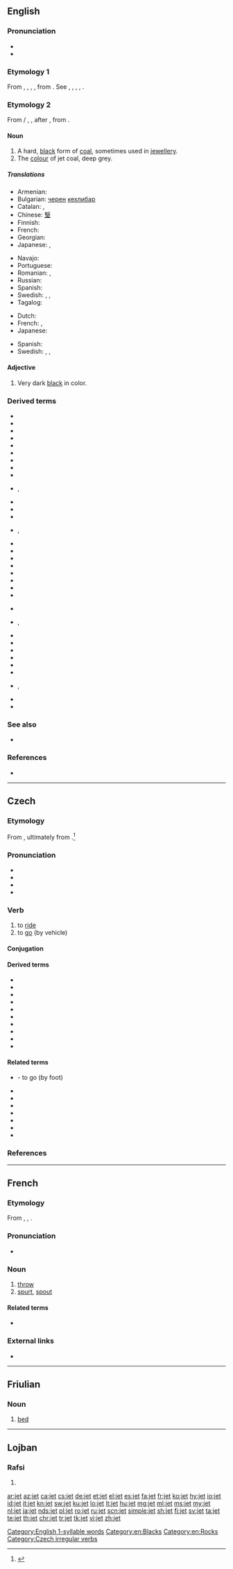{{also|Jet|jeț}}
==English==
{{wikipedia}}

===Pronunciation===
* {{IPA|/dʒɛt/|lang=en}}
* {{rhymes|ɛt|lang=en}}
 [[Category:English 1-syllable words]]

===Etymology 1===
From {{ethyl|fr|en}} {{m|fr|jet}}, {{ethyl|fro|en}} {{m|fro|get}}, {{m|fro|gait}}, {{ethyl|la|en}} {{m|la|ictus||a throwing, a [[throw]]}}, from {{m|la|celeriac||to throw}}. See {{m|en|abject}}, {{m|en|ejaculate}}, {{m|en|gist}}, {{m|en|Jess}}, {{m|en|jut}}.

===Etymology 2===
From {{etyl|fro|en}} / {{etyl|fr|en}} {{m|fr|jet}}, {{m|fr|jayet}}, {{etyl|la|en}} {{m|la|gagates}} after {{etyl|grc|en}} {{m|grc|Γαγάτης}}, from {{m|grc|Γάγας||a town and river in Lycia}}.

====Noun====
{{en-noun}}

# A hard, [[black]] form of [[coal]], sometimes used in [[jewellery]].
# The [[colour]] of jet coal, deep grey.
#: {{color panel|3E3E3E}}

=====Translations=====
{{trans-top|coal}}
* Armenian: {{t+|hy|գիշեր}}
* Bulgarian: [[черен]] [[кехлибар]] {{g|m}}
* Catalan: {{t+|ca|atzabeja|f}}, {{t|ca|gaieta|f}}
* Chinese: [[瑿]]
* Finnish: {{t|fi|gagaatti}}
* French: {{t+|fr|jais}}
* Georgian: {{t|ka|გიშერი}}
* Japanese: {{t|ja|黒玉|tr=くろたま, kurotama}}, {{t|ja|貝褐炭|tr=ばいかつたん, baikatsutan}}
{{trans-mid}}
* Navajo: {{t|nv|bááshzhinii}}
* Portuguese: {{t+|pt|azeviche|m}}
* Romanian: {{t+|ro|jais|n}}, {{t+|ro|gagat|n}}
* Russian: {{t+|ru|гага́т|m}}
* Spanish: {{t+|es|azabache|m}}
* Swedish: {{t|sv|gagat|c}}, {{t+|sv|jet}}, {{t|sv|beckkol|n}}
* Tagalog: {{t|tl|asabatse}}
{{trans-bottom}}

{{trans-top|colour}}
* Dutch: {{t|nl|koolzwart|n}}
* French: {{t+|fr|jais}}, {{t+|fr|noir de jais}}
* Japanese: {{t|ja|漆黒|tr=しっこく, shikkoku}}
{{trans-mid}}
* Spanish: {{t+|es|azabache|m}}
* Swedish: {{t+|sv|kolsvart}}, {{t+|sv|becksvart}}, {{t|sv|gagatsvart}}
{{trans-bottom}}

====Adjective====
{{en-adj|-}}

# Very dark [[black]] in color.

===Derived terms===
{{rel-top3|Terms derived from all senses of ''jet''}}
* {{l|en|bubble-jet printer}}
* {{l|en|cool one's jets}}
* {{l|en|executive jet}}
* {{l|en|fanjet}}
* {{l|en|gas jet}}
* {{l|en|ink-jet printer}}
* {{l|en|jet-black}}
* {{l|en|jetboat}}
* {{l|en|jet engine}}
* {{l|en|jet fighter}}, {{l|en|fighter jet}}
{{rel-mid3}}
* {{l|en|jet lag}}
* {{l|en|jet off}}
* {{l|en|jet set}}
* {{l|en|jet stream}}, {{l|en|jetstream}}
* {{l|en|jet wash}}
* {{l|en|jet turbine}}
* {{l|en|jetbead}}
* {{l|en|jetfoil}}
* {{l|en|jetliner}}
* {{l|en|jetpack}}
* {{l|en|jetport}}
* {{l|en|jet-propelled}}
{{rel-mid3}}
* {{l|en|jetsam}}
* {{l|en|jetski}}, {{l|en|jet ski}}
* {{l|en|jetter}}
* {{l|en|jettison}}
* {{l|en|jetwash}}
* {{l|en|jumbo jet}}
* {{l|en|jump jet}}
* {{l|en|pulse jet}}
* {{l|en|ram jet}}, {{l|en|ramjet}}
* {{l|en|superjet}}
* {{l|en|trijet}}
{{rel-bottom}}

===See also===
* {{l|en|Appendix:Colors}}

===References===
* {{R:Webster 1913}}

[[Category:en:Blacks]]
[[Category:en:Rocks]]

----

==Czech==

===Etymology===
From {{inh|cs|sla-pro|*ěxati}}, ultimately from {{etyl|ine-pro|cs}} {{m|ine-pro|*h₁ey-}}.<ref>{{R:Rejzek 2007}}</ref>

===Pronunciation===
* {{audio|Cs-jet.ogg|audio|lang=cs}}
* {{IPA|/jɛt/|lang=cs}}
* {{homophones|jed|lang=cs}}
* {{rhymes|ɛt|lang=cs}}

===Verb===
{{cs-verb|a=i}}

# to [[ride]]
# to [[go]] (by vehicle)

====Conjugation====
{{cs-conj-jet|}}

====Derived terms====
* {{l|cs|dojet}}
* {{l|cs|nadjet}}
* {{l|cs|podjet}}
* {{l|cs|projet}}
* {{l|cs|přejet}}
* {{l|cs|objet}}
* {{l|cs|rozjet}}
* {{l|cs|ujet}}
* {{l|cs|vjet}}
* {{l|cs|zajet}}

====Related terms====
{{rel-top}}
* {{l|cs|jít}} - to go (by foot)
{{rel-mid}}
* {{l|cs|sjezd|g=m}}
* {{l|cs|vjezd|g=m}}
* {{l|cs|rozjezd|g=m}}
* {{l|cs|podjezd|g=m}}
* {{l|cs|nadjezd|g=m}}
* {{l|cs|dojezd|g=m}}
* {{l|cs|objezd|g=m}}
{{rel-bottom}}

===References===
<references />

[[Category:Czech irregular verbs]]

----

==French==

===Etymology===
From {{etyl|fro|fr}} {{m|fro|get}}, {{m|fro|giet}}, {{etyl|la|fr}} {{m|la|iactus||a throwing, throw}}.

===Pronunciation===
* {{IPA|/ʒɛ/|lang=fr}}

===Noun===
{{fr-noun|m}}

# [[throw]]
# [[spurt]], [[spout]]

====Related terms====
* {{l|fr|jeter}}

===External links===
* {{R:TLFi}}

----

==Friulian==

===Noun===
{{fur-noun|m}}

# [[bed]]

----

==Lojban==

===Rafsi===
{{jbo-rafsi}}

# {{jbo-rafsi of|jetnu}}

[[ar:jet]]
[[az:jet]]
[[ca:jet]]
[[cs:jet]]
[[de:jet]]
[[et:jet]]
[[el:jet]]
[[es:jet]]
[[fa:jet]]
[[fr:jet]]
[[ko:jet]]
[[hy:jet]]
[[io:jet]]
[[id:jet]]
[[it:jet]]
[[kn:jet]]
[[sw:jet]]
[[ku:jet]]
[[lo:jet]]
[[lt:jet]]
[[hu:jet]]
[[mg:jet]]
[[ml:jet]]
[[ms:jet]]
[[my:jet]]
[[nl:jet]]
[[ja:jet]]
[[nds:jet]]
[[pl:jet]]
[[ro:jet]]
[[ru:jet]]
[[scn:jet]]
[[simple:jet]]
[[sh:jet]]
[[fi:jet]]
[[sv:jet]]
[[ta:jet]]
[[te:jet]]
[[th:jet]]
[[chr:jet]]
[[tr:jet]]
[[tk:jet]]
[[vi:jet]]
[[zh:jet]]